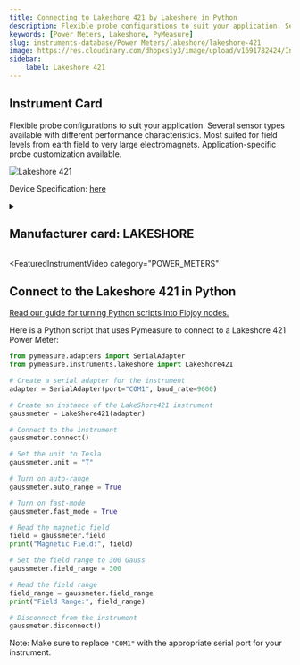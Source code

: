 ```yaml
---
title: Connecting to Lakeshore 421 by Lakeshore in Python
description: Flexible probe configurations to suit your application. Several sensor types available with different performance characteristics. Most suited for field levels from earth field to very large electromagnets. Application-specific probe customization available.
keywords: [Power Meters, Lakeshore, PyMeasure] 
slug: instruments-database/Power Meters/lakeshore/lakeshore-421 
image: https://res.cloudinary.com/dhopxs1y3/image/upload/v1691782424/Instruments/Power%20Meters/Lakeshore-421/Lakeshore-421.png
sidebar:
    label: Lakeshore 421 
---
```



## Instrument Card

Flexible probe configurations to suit your application.
Several sensor types available with different performance characteristics.
Most suited for field levels from earth field to very large electromagnets.
Application-specific probe customization available.

![Lakeshore 421](https://res.cloudinary.com/dhopxs1y3/image/upload/v1691782424/Instruments/Power%20Meters/Lakeshore-421/Lakeshore-421.png)

Device Specification: [here](https://www.lakeshore.com/docs/default-source/product-downloads/421_manual.pdf?sfvrsn=df2b523_1)

<details style={{ marginTop: "15px"}}>
<summary><h2 style={{display:'inline'}}>Manufacturer card: LAKESHORE</h2></summary>

![LAKESHORE](https://res.cloudinary.com/dhopxs1y3/image/upload/v1692813206/Instruments/Vendor%20Logos/Lakeshore_Cryotronics.png)

Supporting advanced scientific research, Lake Shore is a leading global innovator in measurement and control solutions.

- Headquarters: Westerville, Ohio, USA
- Yearly Revenue (millions, USD): 21.4
- Vendor Website: [here](https://www.lakeshore.com/home)

</details>


<FeaturedInstrumentVideo
  category="POWER_METERS"
></FeaturedInstrumentVideo>

## Connect to the Lakeshore 421 in Python

[Read our guide for turning Python scripts into Flojoy nodes.](https://docs.flojoy.ai/contribution/blocks/custom-flojoy-block/)



<Tabs>
<TabItem value="Flojoy" label="Flojoy" className="flojoy-instrument-tabs">

<SectionsCard category="POWER_METERS" manufacturer="Lakeshore"></SectionsCard>

</TabItem>
<TabItem value="PyMeasure" label="PyMeasure">

Here is a Python script that uses Pymeasure to connect to a Lakeshore 421 Power Meter:

```python
from pymeasure.adapters import SerialAdapter
from pymeasure.instruments.lakeshore import LakeShore421

# Create a serial adapter for the instrument
adapter = SerialAdapter(port="COM1", baud_rate=9600)

# Create an instance of the LakeShore421 instrument
gaussmeter = LakeShore421(adapter)

# Connect to the instrument
gaussmeter.connect()

# Set the unit to Tesla
gaussmeter.unit = "T"

# Turn on auto-range
gaussmeter.auto_range = True

# Turn on fast-mode
gaussmeter.fast_mode = True

# Read the magnetic field
field = gaussmeter.field
print("Magnetic Field:", field)

# Set the field range to 300 Gauss
gaussmeter.field_range = 300

# Read the field range
field_range = gaussmeter.field_range
print("Field Range:", field_range)

# Disconnect from the instrument
gaussmeter.disconnect()
```

Note: Make sure to replace `"COM1"` with the appropriate serial port for your instrument.

</TabItem>
</Tabs>